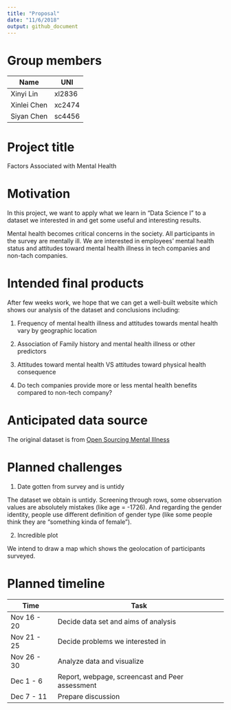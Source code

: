 ```yaml
---
title: "Proposal"
date: "11/6/2018"
output: github_document
---
```


# Group members

Name          | UNI
------------- | --------
Xinyi Lin     | xl2836
Xinlei Chen   | xc2474
Siyan Chen    | sc4456

# Project title

Factors Associated with Mental Health

# Motivation

In this project, we want to apply what we learn in "Data Science I" to a dataset we interested in and get some useful and interesting results.

Mental health becomes critical concerns in the society. All participants in the survey are mentally ill. We are interested in employees’ mental health status and attitudes toward mental health illness in tech companies and non-tach companies. 

# Intended final products

After few weeks work, we hope that we can get a well-built website which shows our analysis of the dataset and conclusions including:

1. Frequency of mental health illness and attitudes towards mental health vary by geographic location

2. Association of Family history and mental health illness or other predictors

3. Attitudes toward mental health VS attitudes toward physical health consequence

4. Do tech companies provide more or less mental health benefits compared to non-tech company?

# Anticipated data source

The original dataset is from [Open Sourcing Mental Illness](https://osmihelp.org/research/)

# Planned challenges

1. Date gotten from survey and is untidy

The dataset we obtain is untidy. Screening through rows, some observation values are absolutely mistakes (like age = -1726). And regarding the gender identity, people use different definition of gender type (like some people think they are "something kinda of female").  

2. Incredible plot

We intend to draw a map which shows the geolocation of participants surveyed. 

# Planned timeline

Time          | Task
------------- | -----------------------------------------------
Nov 16 - 20   | Decide data set and aims of analysis
Nov 21 - 25   | Decide problems we interested in
Nov 26 - 30   | Analyze data and visualize
Dec 1 - 6     | Report, webpage, screencast and Peer assessment
Dec 7 - 11    | Prepare discussion
